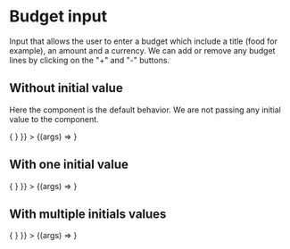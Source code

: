 
<Meta
  title="Mapping App/Basic/Input/Budget"
  component={LabeledBudgetInputComponent}
  decorators={[withChakra]}
/>

# Budget input

Input that allows the user to enter a budget which include a title (food for example), an amount and a currency.
We can add or remove any budget lines by clicking on the "+" and "-" buttons.

## Without initial value

Here the component is the default behavior. We are not passing any initial value to the component.

<Canvas>
  <Story
    name="Without initial value"
    args={{
      label: "Budget",
      tooltipText: "Tooltip text of budget",
      tooltipAriaLabel: "Budget",
      initialBudgets: [{ budgetValue: 0, budgetCurrency: "€", budgetTitle: "" }],
      onChange: () => {
      }
    }}
  >
    {(args) => <LabeledBudgetInputComponent {...args} />}
  </Story>
</Canvas>

<ArgsTable story="Without initial value" />

## With one initial value

<Canvas>
  <Story
    name="With one initial value"
    args={{
      label: "Budget",
      tooltipText: "Tooltip text of budget",
      tooltipAriaLabel: "Budget",
      initialBudgets: [{ budgetValue: 10, budgetCurrency: "€", budgetTitle: "Title" }],
      onChange: () => {
      }
    }}
  >
    {(args) => <LabeledBudgetInputComponent {...args} />}
  </Story>
</Canvas>

## With multiple initials values

<Canvas>
  <Story
    name="With multiple initials values"
    args={{
      label: "Budget",
      tooltipText: "Tooltip text of budget",
      tooltipAriaLabel: "Budget",
      initialBudgets: [
        {
          budgetValue: 10,
          budgetCurrency: "€",
          budgetTitle: "Title",
        },
        {
          budgetValue: 33,
          budgetCurrency: "€",
          budgetTitle: "Weekly food",
        },
        {
          budgetValue: 560,
          budgetCurrency: "$",
          budgetTitle: "Transport",
        },
      ],
      onChange: () => {
      }
    }}
  >
    {(args) => <LabeledBudgetInputComponent {...args} />}
  </Story>
</Canvas>